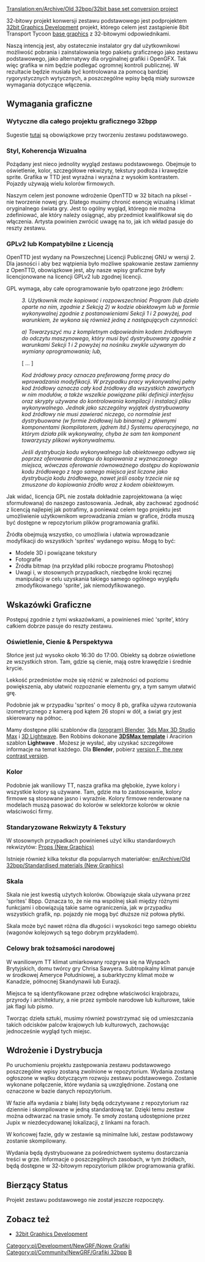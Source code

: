[[Translation:en/Archive/Old 32bpp/32bit base set conversion project]]


32-bitowy projekt konwersji zestawu podstawowego jest podprojektem [[pl/Archive/Old 32bpp/Rozwój Grafiki 32bpp|32bit Graphics Development]] projekt, którego celem jest zastąpienie 8bit Transport Tycoon [[pl/Archive/Community/Bazowe grafiki|base graphics]] z 32-bitowymi odpowiednikami.

Naszą intencją jest, aby ostatecznie instalator gry dał użytkownikowi możliwość pobrania i zainstalowania tego pakietu graficznego jako zestawu podstawowego, jako alternatywy dla oryginalnej grafiki i OpenGFX. Tak więc grafika w nim będzie podlegać ogromnej kontroli publicznej. W rezultacie będzie musiała być kontrolowana za pomocą bardziej rygorystycznych wytycznych, a poszczególne wpisy będą miały surowsze wymagania dotyczące włączenia.

<!-- What follows is a "bastard child" of my whitepaper and planetmaker's "about 32bpp" -->
<!-- spolszczenie: Poniżej znajduje się „drani” mojej białej księgi i „o 32bpp” planetmaker's -->
==Wymagania graficzne==

===Wytyczne dla całego projektu graficznego 32bpp===

Sugestie [[en/Archive/Old 32bpp/Suggestions for 32bit Graphics Developers|tutaj]] są obowiązkowe przy tworzeniu zestawu podstawowego.

===Styl, Koherencja Wizualna===

Pożądany jest nieco jednolity wygląd zestawu podstawowego. Obejmuje to oświetlenie, kolor, szczegółowe rekwizyty, tekstury podłoża i krawędzie sprite. Grafika w TTD jest wyraźna i wyraźna z wysokim kontrastem. Pojazdy używają wielu kolorów firmowych.

Naszym celem jest ponowne wdrożenie OpenTTD w 32 bitach na piksel - nie tworzenie nowej gry. Dlatego musimy chronić esencję wizualną i klimat oryginalnego świata gry. Jest to ogólny wygląd, którego nie można zdefiniować, ale który należy osiągnąć, aby przedmiot kwalifikował się do włączenia. Artysta powinien zwrócić uwagę na to, jak ich wkład pasuje do reszty zestawu.

===GPLv2 lub Kompatybilne z Licencją===

OpenTTD jest wydany na Powszechnej Licencji Publicznej GNU w wersji 2. Dla jasności i aby bez wątpienia było możliwe spakowanie
zestaw zamienny z OpenTTD, obowiązkowe jest, aby nasze wpisy graficzne były licencjonowane na licencji GPLv2 lub zgodnej licencji.

GPL wymaga, aby całe oprogramowanie było opatrzone jego źródłem:

:''3. Użytkownik może kopiować i rozpowszechniać Program (lub dzieło oparte na nim, zgodnie z Sekcją 2) w kodzie obiektowym lub w formie wykonywalnej zgodnie z postanowieniami Sekcji 1 i 2 powyżej, pod warunkiem, że wykona się również jedną z następujących czynności:''

:''a) Towarzyszyć mu z kompletnym odpowiednim kodem źródłowym do odczytu maszynowego, który musi być dystrybuowany zgodnie z warunkami Sekcji 1 i 2 powyżej na nośniku zwykle używanym do wymiany oprogramowania; lub,''

:[ ... ]

:''Kod źródłowy pracy oznacza preferowaną formę pracy do wprowadzania modyfikacji. W przypadku pracy wykonywalnej pełny kod źródłowy oznacza cały kod źródłowy dla wszystkich zawartych w nim modułów, a także wszelkie powiązane pliki definicji interfejsu oraz skrypty używane do kontrolowania kompilacji i instalacji pliku wykonywalnego. Jednak jako szczególny wyjątek dystrybuowany kod źródłowy nie musi zawierać niczego, co normalnie jest dystrybuowane (w formie źródłowej lub binarnej) z głównymi komponentami (kompilatorem, jądrem itd.) Systemu operacyjnego, na którym działa plik wykonywalny, chyba że sam ten komponent towarzyszy plikowi wykonywalnemu.''

:''Jeśli dystrybucja kodu wykonywalnego lub obiektowego odbywa się poprzez oferowanie dostępu do kopiowania z wyznaczonego miejsca, wówczas oferowanie równoważnego dostępu do kopiowania kodu źródłowego z tego samego miejsca jest liczone jako dystrybucja kodu źródłowego, nawet jeśli osoby trzecie nie są zmuszone do kopiowania źródło wraz z kodem obiektowym.''

Jak widać, licencja GPL nie została dokładnie zaprojektowana (a więc sformułowana) do naszego zastosowania. Jednak, aby zachować zgodność z licencją najlepiej jak potrafimy, a ponieważ celem tego projektu jest umożliwienie użytkownikom wprowadzania zmian w grafice, źródła muszą być dostępne w repozytorium plików programowania grafiki.

Źródła obejmują wszystko, co umożliwia i ułatwia wprowadzanie modyfikacji do wszystkich 'sprites' wydanego wpisu. Mogą to być:
* Modele 3D i powiązane tekstury
* Fotografie
* Źródła bitmap (na przykład pliki robocze programu Photoshop)
* Uwagi i, w stosownych przypadkach, niezbędne kroki ręcznej manipulacji w celu uzyskania takiego samego ogólnego wyglądu zmodyfikowanego 'sprite', jak niemodyfikowanego.

==Wskazówki Graficzne==

Postępuj zgodnie z tymi wskazówkami, a powinieneś mieć 'sprite', który całkiem dobrze pasuje do reszty zestawu.

===Oświetlenie, Cienie & Perspektywa===

Słońce jest już wysoko około 16:30 do 17:00. Obiekty są dobrze oświetlone ze wszystkich stron. Tam, gdzie są cienie, mają ostre krawędzie i średnie krycie.

Lekkość przedmiotów może się różnić w zależności od poziomu powiększenia, aby ułatwić rozpoznanie elementu gry, a tym samym ułatwić grę.

Podobnie jak w przypadku 'sprites' o mocy 8 pb, grafika używa rzutowania izometrycznego z kamerą pod kątem 26 stopni w dół, a świat gry jest skierowany na północ.

Mamy dostępne pliki szablonów dla [https://www.wikipedia.org/wiki/pl:Blender (program) Blender], [https://www.wikipedia.org/wiki/pl:Autodesk 3ds Max 3D Studio Max] i [https://www.wikipedia.org/wiki/pl:LightWave 3D Lightwave]. Ben Robbins dokonane [http://www.tt-forums.net/download/file.php?id=91802 '''3DSMax template'''] i Aracirion szablon '''Lightwave''' . Możesz je wysłać, aby uzyskać szczegółowe informacje na temat każdego. Dla '''Blender''', pobierz [http://www.tt-forums.net/download/file.php?id=53231 version F, the new contrast version].

===Kolor===

Podobnie jak waniliowy TT, nasza grafika ma głębokie, żywe kolory i wszystkie kolory są używane. Tam, gdzie ma to zastosowanie, kolory firmowe są stosowane jasno i wyraźnie. Kolory firmowe renderowane na modelach muszą pasować do kolorów w selektorze kolorów w oknie właściwości firmy.

===Standaryzowane Rekwizyty & Tekstury===

W stosownych przypadkach powinieneś użyć kilku standardowych rekwizytów: [[pl/Archive/Old 32bpp/Rekwizyty (Nowe Grafik)|Props (New Graphics)]]

Istnieje również kilka tekstur dla popularnych materiałów: [[en/Archive/Old 32bpp/Standardised materials (New Graphics)]]

===Skala===

Skala nie jest kwestią użytych kolorów. Obowiązuje skala używana przez 'sprites' 8bpp. Oznacza to, że nie ma wspólnej skali między różnymi funkcjami i obowiązują takie same ograniczenia, jak w przypadku wszystkich grafik, np. pojazdy nie mogą być dłuższe niż połowa płytki.

Skala może być nawet różna dla długości i wysokości tego samego obiektu (wagonów kolejowych są tego dobrym przykładem).

===Celowy brak tożsamości narodowej===

W waniliowym TT klimat umiarkowany rozgrywa się na Wyspach Brytyjskich, domu twórcy gry Chrisa Sawyera. Subtropikalny klimat panuje w środkowej Ameryce Południowej, a subarktyczny klimat może w Kanadzie, północnej Skandynawii lub Eurazji.

Miejsca te są identyfikowane przez odrębne właściwości krajobrazu, przyrody i architektury, a nie przez symbole narodowe lub kulturowe, takie jak flagi lub pismo.

Tworząc dzieła sztuki, musimy również powstrzymać się od umieszczania takich odcisków palców krajowych lub kulturowych, zachowując jednocześnie wygląd tych miejsc.

==Wdrożenie i Dystrybucja==

Po uruchomieniu projektu zastępowania zestawu podstawowego poszczególne wpisy zostaną zwolnione w repozytorium. Wydania zostaną ogłoszone w wątku dotyczącym rozwoju zestawu podstawowego. Zostanie wykonane połączenie, które wydania są uwzględnione. Zostaną one oznaczone w bazie danych repozytorium.

W fazie alfa wydania z białej listy będą odczytywane z repozytorium raz dziennie i skompilowane w jedną standardową tar. Dzięki temu zestaw można odtwarzać na trasie smoły. Te smoły zostaną udostępnione przez Jupix w niezdecydowanej lokalizacji, z linkami na forach.

W końcowej fazie, gdy w zestawie są minimalne luki, zestaw podstawowy zostanie skompilowany.

Wydania będą dystrybuowane za pośrednictwem systemu dostarczania treści w grze. Informacje o poszczególnych zasobach, w tym źródłach, będą dostępne w 32-bitowym repozytorium plików programowania grafiki.

==Bierzący Status==

Projekt zestawu podstawowego nie został jeszcze rozpoczęty.

==Zobacz też==

* [[pl/Archive/Old 32bpp/Rozwój Grafiki 32bpp|32bit Graphics Development]]

<!--{{Navbox Graphics Development}}-->{{pl/Community/NewGRF/Navbox Programowanie grafik}}

<!--[[Category:New Graphics]][[category:32bpp Graphics]][[Category:32bpp Graphics Developer resources|B]]-->[[Category:pl/Development/NewGRF/Nowe Grafiki]][[Category:pl/Community/NewGRF/Grafiki 32bpp]][[Category:pl/Community/NewGRF/Zasoby Twórców Grafik 32bpp|B]]